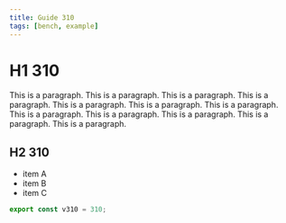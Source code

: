 ```yaml
---
title: Guide 310
tags: [bench, example]
---
```


# H1 310

This is a paragraph. This is a paragraph. This is a paragraph. This is a paragraph. This is a paragraph. This is a paragraph. This is a paragraph. This is a paragraph. This is a paragraph. This is a paragraph. This is a paragraph. This is a paragraph. 

## H2 310

- item A
- item B
- item C

```ts
export const v310 = 310;
```